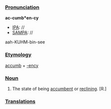 ===[[Pronunciation]]===

'''ac-cumb*en-cy'''
*[[IPA]]: //
*[[SAMPA]]: //
aah-KUHM-bin-see
===[[Etymology]]===

[[accumb]] + [[-ency]]
===[[Noun]]===

#The state of being [[accumbent]] or [[reclining]]. [R.]
===[[Translations]]===